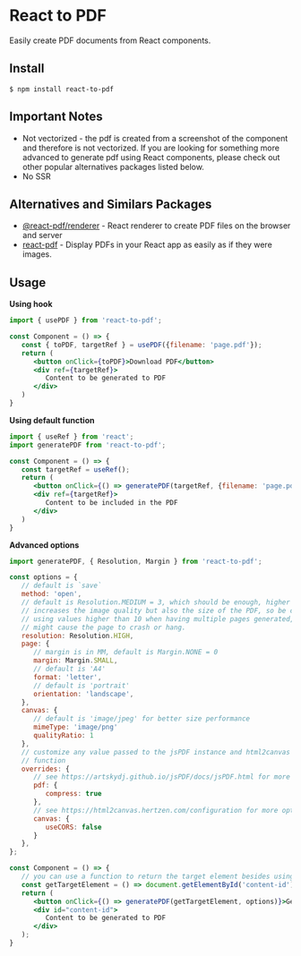 # React to PDF

Easily create PDF documents from React components.

## Install

```
$ npm install react-to-pdf
```

## Important Notes

- Not vectorized - the pdf is created from a screenshot of the component and therefore is not vectorized. If you are looking for something more advanced to generate pdf using React components, please check out other popular alternatives packages listed below.
- No SSR

## Alternatives and Similars Packages

- [@react-pdf/renderer](https://www.npmjs.com/package/@react-pdf/renderer) - React renderer to create PDF files on the browser and server
- [react-pdf](https://www.npmjs.com/package/react-pdf) - Display PDFs in your React app as easily as if they were images.

## Usage

**Using hook**

```jsx
import { usePDF } from 'react-to-pdf';

const Component = () => {
   const { toPDF, targetRef } = usePDF({filename: 'page.pdf'});
   return (
      <button onClick={toPDF}>Download PDF</button>
      <div ref={targetRef}>
         Content to be generated to PDF
      </div>
   )
}
```

**Using default function**

```jsx
import { useRef } from 'react';
import generatePDF from 'react-to-pdf';

const Component = () => {
   const targetRef = useRef();
   return (
      <button onClick={() => generatePDF(targetRef, {filename: 'page.pdf'})}>Download PDF</button>
      <div ref={targetRef}>
         Content to be included in the PDF
      </div>
   )
}
```

**Advanced options**

```jsx
import generatePDF, { Resolution, Margin } from 'react-to-pdf';

const options = {
   // default is `save`
   method: 'open',
   // default is Resolution.MEDIUM = 3, which should be enough, higher values
   // increases the image quality but also the size of the PDF, so be careful
   // using values higher than 10 when having multiple pages generated, it
   // might cause the page to crash or hang.
   resolution: Resolution.HIGH,
   page: {
      // margin is in MM, default is Margin.NONE = 0
      margin: Margin.SMALL,
      // default is 'A4'
      format: 'letter',
      // default is 'portrait'
      orientation: 'landscape',
   },
   canvas: {
      // default is 'image/jpeg' for better size performance
      mimeType: 'image/png'
      qualityRatio: 1
   },
   // customize any value passed to the jsPDF instance and html2canvas
   // function
   overrides: {
      // see https://artskydj.github.io/jsPDF/docs/jsPDF.html for more options
      pdf: {
         compress: true
      },
      // see https://html2canvas.hertzen.com/configuration for more options
      canvas: {
         useCORS: false
      }
   },
};

const Component = () => {
   // you can use a function to return the target element besides using React refs
   const getTargetElement = () => document.getElementById('content-id');
   return (
      <button onClick={() => generatePDF(getTargetElement, options)}>Generate PDF</button>
      <div id="content-id">
         Content to be generated to PDF
      </div>
   );
}
```
